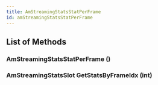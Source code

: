 ```yaml
---
title: AmStreamingStatsStatPerFrame
id: amStreamingStatsStatPerFrame
---
```


## List of Methods

### AmStreamingStatsStatPerFrame ()

### AmStreamingStatsSlot GetStatsByFrameIdx (int)

